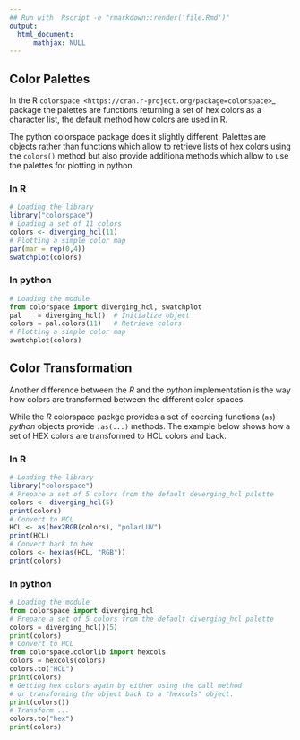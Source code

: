```yaml
---
## Run with  Rscript -e "rmarkdown::render('file.Rmd')"
output:
  html_document:
      mathjax: NULL
---
```


Color Palettes
--------------

In the R `colorspace <https://cran.r-project.org/package=colorspace>`_ package
the palettes are functions returning a set of hex colors as a character list,
the default method how colors are used in R.

The python colorspace package does it slightly different. Palettes are objects
rather than functions which allow to retrieve lists of hex colors using the
``colors()`` method but also provide additiona methods which allow to use the
palettes for plotting in python.

### In R

```r
# Loading the library
library("colorspace")
# Loading a set of 11 colors
colors <- diverging_hcl(11)
# Plotting a simple color map
par(mar = rep(0,4))
swatchplot(colors)
```

### In python

```python
# Loading the module
from colorspace import diverging_hcl, swatchplot
pal    = diverging_hcl()  # Initialize object
colors = pal.colors(11)   # Retrieve colors
# Plotting a simple color map
swatchplot(colors)
```


Color Transformation
--------------------

Another difference between the _R_ and the _python_ implementation
is the way how colors are transformed between the different color
spaces.

While the _R_ colorspace packge provides a set of coercing functions (`as`)
_python_ objects provide `.as(...)` methods. The example below shows how
a set of HEX colors are transformed to HCL colors and back.


### In R

```r
# Loading the library
library("colorspace")
# Prepare a set of 5 colors from the default deverging_hcl palette
colors <- diverging_hcl(5)
print(colors)
# Convert to HCL
HCL <- as(hex2RGB(colors), "polarLUV")
print(HCL)
# Convert back to hex
colors <- hex(as(HCL, "RGB"))
print(colors)
```

### In python

```python
# Loading the module
from colorspace import diverging_hcl
# Prepare a set of 5 colors from the default diverging_hcl palette
colors = diverging_hcl()(5)
print(colors)
# Convert to HCL
from colorspace.colorlib import hexcols
colors = hexcols(colors)
colors.to("HCL")
print(colors)
# Getting hex colors again by either using the call method
# or transforming the object back to a "hexcols" object.
print(colors())
# Transform ...
colors.to("hex")
print(colors)
```






